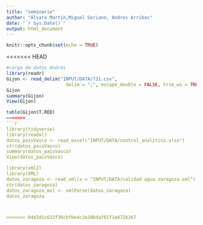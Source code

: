 ```yaml
---
title: "seminario"
author: "Álvaro Martín,Miguel Soriano, Andres Arribas"
date: "`r Sys.Date()`"
output: html_document
---
```


```r
knitr::opts_chunk$set(echo = TRUE)
```

<<<<<<< HEAD





























































































































































































```r



#carga de datos Andrés
library(readr)
Gijon <- read_delim("INPUT/DATA/731.csv", 
                      delim = ";", escape_double = FALSE, trim_ws = TRUE)
Gijon
summary(Gijon)
View(Gijon)

table(Gijon$T.RED)
=======
```r
library(tidyverse)
library(readxl)
datos_paisVasco <- read_excel("INPUT/DATA/control_analitico.xlsx")
str(datos_paisVasco)
summary(datos_paisVasco)
View(datos_paisVasco)

library(xml2)
library(XML)
datos_zaragoza <- read_xml(x = "INPUT/DATA/calidad-agua zaragoza.xml")
str(datos_zaragoza)
datos_zaragoza_mxl <- xmlParse(datos_zaragoza)
datos_zaragoza



>>>>>>> 04d2d1c632f36cbfbe4c3a18bdaf61f1e872b167
```

